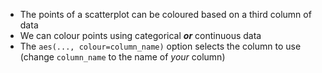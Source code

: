 - The points of a scatterplot can be coloured based on a third column of data
- We can colour points using categorical ***or*** continuous data
- The ` aes(..., colour=column_name)` option selects the column to use (change `column_name` to the name of *your* column)

